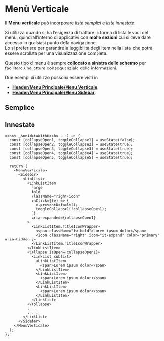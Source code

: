 
<Meta of={MenuVerticaleStories} />

# Menù Verticale
Il **Menu verticale** può incorporare _liste semplici_ e _liste innestate_.

Si utilizza quando si ha l’esigenza di trattare in forma di lista le voci del menu, quindi all’interno di applicativi con **molte sezioni** cui si deve dare accesso in qualsiasi punto della navigazione.\
Lo si preferisce per garantire la leggibilità degli item nella lista, che potrà essere scrollata per una visualizzazione completa.

Questo tipo di menu è sempre **collocato a sinistra dello schermo** per facilitare una lettura consequenziale delle informazioni.


Due esempi di utilizzo possono essere visti in:
* **[Header/Menu Principale/Menu Verticale](/docs/linee-guida-componenti-principali-header--documentazione#menu-verticale)**.
* **[Header/Menu Principale/Menu Sidebar](/docs/linee-guida-componenti-principali-header--documentazione#menu-sidebar)**.


## Semplice
<Canvas of={MenuVerticaleStories.Semplice} />


## Innestato
<Canvas of={MenuVerticaleStories.Innestata} />


```tsx
const _AnnidataWithHooks = () => {
  const [collapseOpen1, toggleCollapse1] = useState(false);
  const [collapseOpen2, toggleCollapse2] = useState(true);
  const [collapseOpen3, toggleCollapse3] = useState(true);
  const [collapseOpen4, toggleCollapse4] = useState(true);
  const [collapseOpen5, toggleCollapse5] = useState(true);

  return (
    <MenuVerticale>
      <Sidebar>
        <LinkList>
          <LinkListItem
            large
            bold
            className="right-icon"
            onClick={(e) => {
              e.preventDefault();
              toggleCollapse1(!collapseOpen1);
            }}
            aria-expanded={collapseOpen1}
          >
            <LinkListItem.TitleIconWrapper>
              <span className="fw-bold">Lorem ipsum dolor</span>
              <Icon className="right" icon="it-expand" color="primary" aria-hidden />
            </LinkListItem.TitleIconWrapper>
          </LinkListItem>
          <Collapse isOpen={collapseOpen1}>
            <LinkList sublist>
              <LinkListItem>
                <span>Lorem ipsum dolor</span>
              </LinkListItem>
              <LinkListItem>
                <span>Lorem ipsum dolor</span>
              </LinkListItem>
              <LinkListItem>
                <span>Lorem ipsum dolor</span>
              </LinkListItem>
            </LinkList>
          </Collapse>
          . . .
          . . .
        </LinkList>
      </Sidebar>
    </MenuVerticale>
  );
};
```
